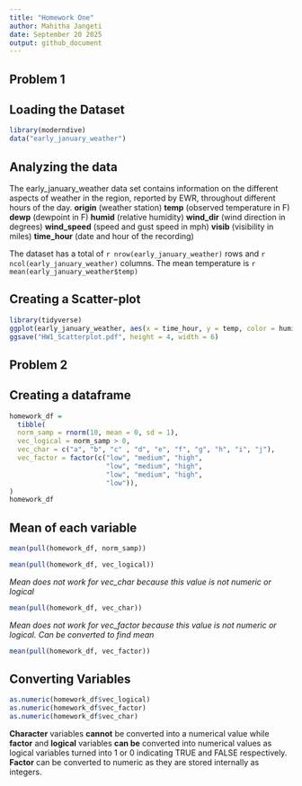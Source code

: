 ```yaml
---
title: "Homework One"
author: Mahitha Jangeti
date: September 20 2025
output: github_document
---
```

## Problem 1

## Loading the Dataset
```r
library(moderndive)
data("early_january_weather")
```

## Analyzing the data
The early_january_weather data set contains information on the different aspects of weather in the region, reported by EWR, throughout different hours of the day. 
**origin** (weather station)
**temp** (observed temperature in F)
**dewp** (dewpoint in F)
**humid** (relative humidity)
**wind_dir** (wind direction in degrees)
**wind_speed** (speed and gust speed in mph)
**visib** (visibility in miles)
**time_hour** (date and hour of the recording)


The dataset has a total of `r nrow(early_january_weather)` rows and `r ncol(early_january_weather)` columns.
The mean temperature is `r mean(early_january_weather$temp)`

## Creating a Scatter-plot
```r
library(tidyverse)
ggplot(early_january_weather, aes(x = time_hour, y = temp, color = humid)) + geom_point()
ggsave("HW1_Scatterplot.pdf", height = 4, width = 6)
```

## Problem 2

## Creating a dataframe
```r
homework_df = 
  tibble(
  norm_samp = rnorm(10, mean = 0, sd = 1),
  vec_logical = norm_samp > 0,
  vec_char = c("a", "b", "c" , "d", "e", "f", "g", "h", "i", "j"),
  vec_factor = factor(c("low", "medium", "high",
                        "low", "medium", "high",
                        "low", "medium", "high",
                        "low")),
)
homework_df
```

## Mean of each variable
```r
mean(pull(homework_df, norm_samp))
```

```r
mean(pull(homework_df, vec_logical))
```

_Mean does not work for vec_char because this value is not numeric or logical_
```r
mean(pull(homework_df, vec_char))
```

_Mean does not work for vec_factor because this value is not numeric or logical. Can be converted to find mean_
```r
mean(pull(homework_df, vec_factor))
```

## Converting Variables 
```r
as.numeric(homework_df$vec_logical)
as.numeric(homework_df$vec_factor)
as.numeric(homework_df$vec_char)
```
**Character** variables **cannot** be converted into a numerical value while **factor** and **logical** variables **can be** converted into numerical values as logical variables turned into 1 or 0 indicating TRUE and FALSE respectively. **Factor** can be converted to numeric as they are stored internally as integers. 

